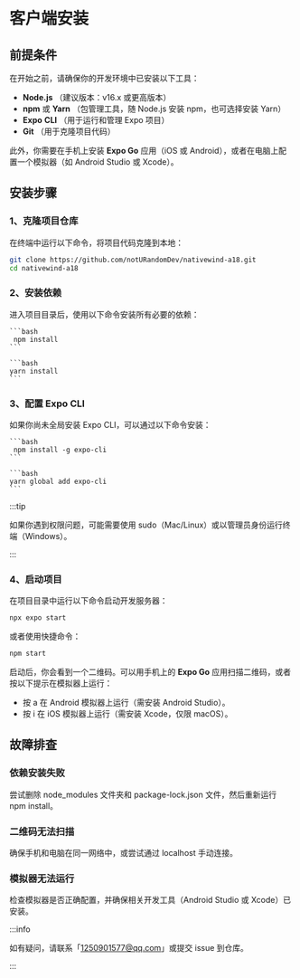 
# 客户端安装

## 前提条件

在开始之前，请确保你的开发环境中已安装以下工具：

- **Node.js** （建议版本：v16.x 或更高版本）
- **npm** 或 **Yarn** （包管理工具，随 Node.js 安装 npm，也可选择安装 Yarn）
- **Expo** **CLI** （用于运行和管理 Expo 项目）
- **Git** （用于克隆项目代码）

此外，你需要在手机上安装 **Expo Go** 应用（iOS 或 Android），或者在电脑上配置一个模拟器（如 Android Studio 或 Xcode）。

## 安装步骤

### 1、克隆项目仓库

在终端中运行以下命令，将项目代码克隆到本地：

```bash
git clone https://github.com/notURandomDev/nativewind-a18.git
cd nativewind-a18
```

### 2、安装依赖

进入项目目录后，使用以下命令安装所有必要的依赖：

<Tabs groupId="package-managers">
  <TabItem value="npm" label="npm">

    ```bash
     npm install
    ```

  </TabItem>
  <TabItem value="yarn" label="yarn">

    ```bash
    yarn install
    ```

  </TabItem>
</Tabs>

### 3、配置 Expo CLI

如果你尚未全局安装 Expo CLI，可以通过以下命令安装：

<Tabs groupId="package-managers">
  <TabItem value="npm" label="npm">

    ```bash
     npm install -g expo-cli
    ```

  </TabItem>
  <TabItem value="yarn" label="yarn">

    ```bash
    yarn global add expo-cli
    ```

  </TabItem>
</Tabs>

:::tip

如果你遇到权限问题，可能需要使用 sudo（Mac/Linux）或以管理员身份运行终端（Windows）。

:::

### 4、启动项目

在项目目录中运行以下命令启动开发服务器：

```bash
npx expo start
```

或者使用快捷命令：

```bash
npm start
```

启动后，你会看到一个二维码。可以用手机上的 **Expo Go** 应用扫描二维码，或者按以下提示在模拟器上运行：

- 按 a 在 Android 模拟器上运行（需安装 Android Studio）。
- 按 i 在 iOS 模拟器上运行（需安装 Xcode，仅限 macOS）。

## 故障排查

### 依赖安装失败

尝试删除 node_modules 文件夹和 package-lock.json 文件，然后重新运行 npm install。

### 二维码无法扫描

确保手机和电脑在同一网络中，或尝试通过 localhost 手动连接。

### 模拟器无法运行

检查模拟器是否正确配置，并确保相关开发工具（Android Studio 或 Xcode）已安装。

:::info

如有疑问，请联系「1250901577@qq.com」或提交 issue 到仓库。

:::
